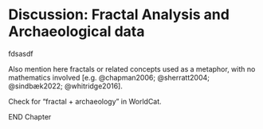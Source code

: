 # Discussion: Fractal Analysis and Archaeological data {#disc-methods}

fdsasdf

Also mention here fractals or related concepts used as a metaphor, with no mathematics involved [e.g. @chapman2006; @sherratt2004; @sindbæk2022; @whitridge2016].

Check for "fractal + archaeology" in WorldCat.

END Chapter
